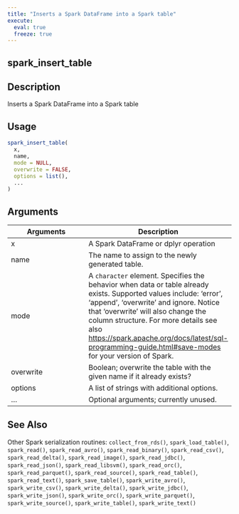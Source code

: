 ```yaml
---
title: "Inserts a Spark DataFrame into a Spark table"
execute:
  eval: true
  freeze: true
---
```


## spark_insert_table

## Description
Inserts a Spark DataFrame into a Spark table


## Usage
```r
spark_insert_table(
  x,
  name,
  mode = NULL,
  overwrite = FALSE,
  options = list(),
  ...
)
```

## Arguments
|Arguments|Description|
|---|---|
| x | A Spark DataFrame or dplyr operation |
| name | The name to assign to the newly generated table. |
| mode | A `character` element. Specifies the behavior when data or table already exists. Supported values include: 'error', 'append', 'overwrite' and ignore. Notice that 'overwrite' will also change the column structure.  For more details see also <https://spark.apache.org/docs/latest/sql-programming-guide.html#save-modes> for your version of Spark. |
| overwrite | Boolean; overwrite the table with the given name if it already exists? |
| options | A list of strings with additional options. |
| ... | Optional arguments; currently unused. |







## See Also
Other Spark serialization routines: `collect_from_rds()`, `spark_load_table()`, `spark_read()`, `spark_read_avro()`, `spark_read_binary()`, `spark_read_csv()`, `spark_read_delta()`, `spark_read_image()`, `spark_read_jdbc()`, `spark_read_json()`, `spark_read_libsvm()`, `spark_read_orc()`, `spark_read_parquet()`, `spark_read_source()`, `spark_read_table()`, `spark_read_text()`, `spark_save_table()`, `spark_write_avro()`, `spark_write_csv()`, `spark_write_delta()`, `spark_write_jdbc()`, `spark_write_json()`, `spark_write_orc()`, `spark_write_parquet()`, `spark_write_source()`, `spark_write_table()`, `spark_write_text()`

